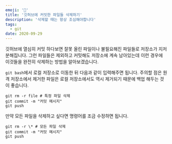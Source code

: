 ```yaml
---
emoji: '🚮'
title: '깃허브에 커밋한 파일들 삭제하기'
description: '삭제할 때는 항상 조심해야합니다'
tags:
  - git
date: 2020-09-29
---
```


깃허브에 열심히 커밋 하다보면 잘못 올린 파일이나 불필요해진 파일들로 저장소가 지저분해집니다. 그런 파일들은 제외하고 커밋해도 저장소에 계속 남아있는데 이런 경우에 이것들을 완전히 삭제하는 방법을 알아보겠습니다.

`git bash`에서 로컬 저장소로 이동한 뒤 다음과 같이 입력해주면 됩니다. 주의할 점은 원격 저장소에서 제거한 파일은 로컬 저장소에서도 역시 제거되기 때문에 백업 해두는 것이 좋습니다.

```shell
git rm -r file # 특정 파일 삭제
git commit -m "커밋 메시지"
git push
```

만약 모든 파일을 삭제하고 싶다면 명령어를 조금 수정하면 됩니다.

```shell
git rm -r \* # 모든 파일 삭제
git commit -m "커밋 메시지"
git push
```
